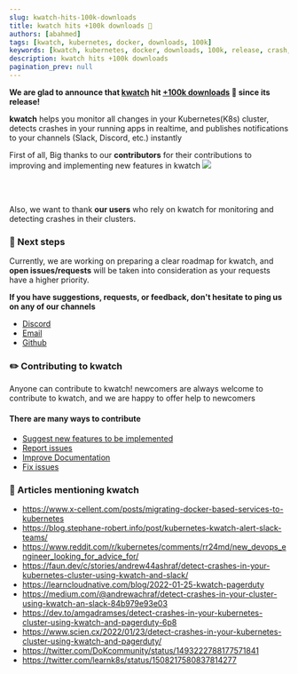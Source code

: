 ```yaml
---
slug: kwatch-hits-100k-downloads
title: kwatch hits +100k downloads 🚀
authors: [abahmed]
tags: [kwatch, kubernetes, docker, downloads, 100k]
keywords: [kwatch, kubernetes, docker, downloads, 100k, release, crash, cluster, detect, slack]
description: kwatch hits +100k downloads
pagination_prev: null
---
```


**We are glad to announce that [kwatch](https://github.com/abahmed/kwatch) hit [+100k downloads](https://github.com/abahmed/kwatch/pkgs/container/kwatch) 🚀 since its release!**

<!--truncate-->

**kwatch** helps you monitor all changes in your Kubernetes(K8s) cluster, detects crashes in your running apps in realtime, and publishes notifications to your channels (Slack, Discord, etc.) instantly

First of all, Big thanks to our **contributors** for their contributions to improving and implementing new features in kwatch
<a href="https://github.com/abahmed/kwatch/graphs/contributors">
  <img src="https://contributors-img.firebaseapp.com/image?repo=abahmed/kwatch" />
</a>

<br/>
<br/>

Also, we want to thank **our users** who rely on kwatch for monitoring and detecting crashes in their clusters.


### 🎯 Next steps

Currently, we are working on preparing a clear roadmap for kwatch, and **open issues/requests** will be taken into consideration as your requests have a higher priority.

**If you have suggestions, requests, or feedback, don't hesitate to ping us on any of our channels**
+ [Discord](https://discord.gg/kzJszdKmJ7)
+ [Email](mailto:hello@kwatch.dev)
+ [Github](https://github.com/abahmed/kwatch/issues)

### ✏️ Contributing to kwatch

Anyone can contribute to kwatch! newcomers are always welcome to contribute to kwatch, and we are happy to offer help to newcomers

#### There are many ways to contribute
+ [Suggest new features to be implemented](https://github.com/abahmed/kwatch/issues)
+ [Report issues](https://github.com/abahmed/kwatch/issues)
+ [Improve Documentation](https://github.com/abahmed/kwatch)
+ [Fix issues](https://github.com/abahmed/kwatch/issues)



### 📎 Articles mentioning kwatch

- https://www.x-cellent.com/posts/migrating-docker-based-services-to-kubernetes
- https://blog.stephane-robert.info/post/kubernetes-kwatch-alert-slack-teams/
- https://www.reddit.com/r/kubernetes/comments/rr24md/new_devops_engineer_looking_for_advice_for/
- https://faun.dev/c/stories/andrew44ashraf/detect-crashes-in-your-kubernetes-cluster-using-kwatch-and-slack/
- https://learncloudnative.com/blog/2022-01-25-kwatch-pagerduty
- https://medium.com/@andrewachraf/detect-crashes-in-your-cluster-using-kwatch-an-slack-84b979e93e03
- https://dev.to/amgadramses/detect-crashes-in-your-kubernetes-cluster-using-kwatch-and-pagerduty-6p8
- https://www.scien.cx/2022/01/23/detect-crashes-in-your-kubernetes-cluster-using-kwatch-and-pagerduty/
- https://twitter.com/DoKcommunity/status/1493222788177571841
- https://twitter.com/learnk8s/status/1508217580837814277
